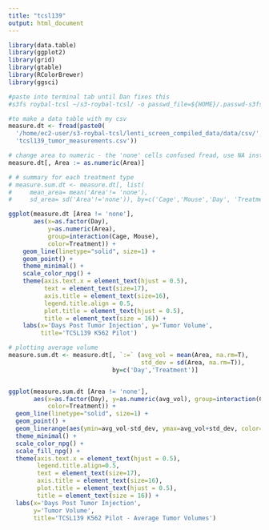 ```yaml
---
title: "tcsl139"
output: html_document
---
```


```r
library(data.table)
library(ggplot2)
library(grid)
library(gtable)
library(RColorBrewer)
library(ggsci)

#paste into terminal tab until Dan fixes this
#s3fs roybal-tcsl ~/s3-roybal-tcsl/ -o passwd_file=${HOME}/.passwd-s3fs

#to make a data table with my csv 
measure.dt <- fread(paste0(
  '/home/ec2-user/s3-roybal-tcsl/lenti_screen_compiled_data/data/csv/',
  'tcsl139_tumor_measurements.csv'))

# change area to numeric - the 'none' cells confused fread, use NA instead.
measure.dt[, Area := as.numeric(Area)]

# # summary for each treatment type
# measure.sum.dt <- measure.dt[, list(
#     mean_area= mean('Area'!= 'none'), 
#     sd_area= sd('Area'!='none')), by=c('Cage','Mouse','Day', 'Treatment')]

ggplot(measure.dt [Area != 'none'], 
       aes(x=as.factor(Day), 
           y=as.numeric(Area), 
           group=interaction(Cage, Mouse), 
           color=Treatment)) + 
    geom_line(linetype="solid", size=1) + 
    geom_point() +
    theme_minimal() +
    scale_color_npg() +
    theme(axis.text.x = element_text(hjust = 0.5),
          text = element_text(size=17),
          axis.title = element_text(size=16),
          legend.title.align = 0.5, 
          plot.title = element_text(hjust = 0.5),
          title = element_text(size = 16)) +
    labs(x='Days Post Tumor Injection', y='Tumor Volume', 
         title='TCSL139 K562 Pilot')

```


```r

# plotting average volume
measure.sum.dt <- measure.dt[, `:=` (avg_vol = mean(Area, na.rm=T), 
                                     std_dev = sd(Area, na.rm=T)), 
                             by=c('Day','Treatment')]


ggplot(measure.sum.dt [Area != 'none'], 
       aes(x=as.factor(Day), y=as.numeric(avg_vol), group=interaction(Cage, Mouse),
           color=Treatment)) + 
  geom_line(linetype="solid", size=1) + 
  geom_point() +
  geom_linerange(aes(ymin=avg_vol-std_dev, ymax=avg_vol+std_dev, color=Treatment)) +
  theme_minimal() +
  scale_color_npg() +
  scale_fill_npg() +
  theme(axis.text.x = element_text(hjust = 0.5), 
        legend.title.align=0.5, 
        text = element_text(size=17),
        axis.title = element_text(size=16),
        plot.title = element_text(hjust = 0.5),
        title = element_text(size = 16)) +
  labs(x='Days Post Tumor Injection', 
       y='Tumor Volume', 
       title='TCSL139 K562 Pilot - Average Tumor Volumes')

```

